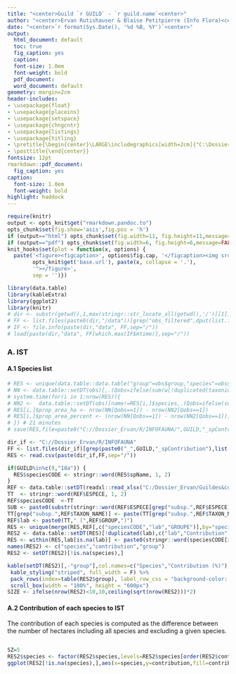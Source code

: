 ```yaml
---
title: "<center>Guild `r GUILD` - `r guild.name`<center>"
author: "<center>Ervan Rutishauser & Blaise Petitpierre (Info Flora)<center>"
date: "<center>`r format(Sys.Date(), '%d %B, %Y')`<center>"
output:
  html_document: default
  toc: true
  fig_caption: yes
  caption:
  font-size: 1.0em
  font-weight: bold
  pdf_document:
  word_document: default
geometry: margin=2cm
header-includes:
- \usepackage{float}
- \usepackage{placeins}
- \usepackage{setspace}
- \usepackage{chngcntr}
- \usepackage{listings}
- \usepackage{titling}
- \pretitle{\begin{center}\LARGE\includegraphics[width=2cm]{"C:\Dossier_Ervan\Admin\Logo info flora-rgb.jpg"}}
- \posttitle{\end{center}}
fontsize: 12pt
rmarkdown::pdf_document:
  fig_caption: yes
caption:
  font-size: 1.0em
  font-weight: bold
highlight: haddock
---
```


```r
require(knitr)
output <- opts_knit$get("rmarkdown.pandoc.to")
opts_chunk$set(fig.show='asis',fig.pos = 'h')
if (output=="html") opts_chunk$set(fig.width=11, fig.height=11,message=FALSE,warning=F, fig_caption=T,tidy.opts=list(width.cutoff=30),tidy=TRUE)
if (output=="pdf") opts_chunk$set(fig.width=6, fig.height=6,message=FALSE,warning=F, fig_caption=T,tidy.opts=list(width.cutoff=30),tidy=TRUE)
knit_hooks$set(plot = function(x, options) {
  paste('<figure><figcaption>', options$fig.cap, '</figcaption><img src="',
        opts_knit$get('base.url'), paste(x, collapse = '.'),
        '"></figure>',
        sep = '')})
```
```r
library(data.table)
library(kableExtra)
library(ggplot2)
library(knitr)
# dir <- substr(getwd(),1,max(stringr::str_locate_all(getwd(),'/')[[1]]))
# FF <- list.files(paste0(dir,"/data"))[grep("obs_filtered",dput(list.files(paste0(dir,"/data"))))]
# IF <- file.info(paste(dir,"data", FF,sep="/"))
# load(paste(dir,"data", FF[which.max(IF$mtime)],sep="/"))
```

### A. IST

#### A.1 Species list

```r
# RES <- unique(data.table::data.table("group"=obs$group,"species"=obs$name,"bioregion"=obs$bioregrion,"weight"=obs$w,prop_area_ha=as.numeric(NA),prop_area_percent=as.numeric(NA)))
# NN <- data.table::setDT(obs)[,.(Qobs=ifelse(sum(w[!duplicated(taxonid)])>=1,1,0)),by=.(grid.id)]
# system.time(for(i in 1:nrow(RES)){
# NN2 <-  data.table::setDT(obs)[name!=RES[i,]$species,.(Qobs=ifelse(sum(w[!duplicated(taxonid)])>=1,1,0)),by=.(grid.id)]
# RES[i,]$prop_area_ha <- nrow(NN[Qobs==1]) - nrow(NN2[Qobs==1])
# RES[i,]$prop_area_percent <- (nrow(NN[Qobs==1]) - nrow(NN2[Qobs==1]))*100/nrow(NN[Qobs==1])
# }) # 21 minutes
# save(RES,file=paste0("C://Dossier_Ervan/R/INFOFAUNA/",GUILD,"_spContribution.Rdata"))
```


```r

dir_if <- "C://Dossier_Ervan/R/INFOFAUNA"
FF <- list.files(dir_if)[grep(paste0("_",GUILD,"_spContribution"),list.files(dir_if))]
RES <- read.csv(paste(dir_if,FF,sep="/"))

if(GUILD%in%c(9,"18a")) {
  RES$speciesCODE <- stringr::word(RES$spName, 1, 2)
}
REF <- data.table::setDT(readxl::read_xlsx("C:/Dossier_Ervan/Guildes&co/Notes/tab_recap_20201209.xlsx",sheet=1))
TT  <- stringr::word(REF$ESPECE, 1, 2)
REF$speciesCODE  <-TT
SUB <- paste0(substr(stringr::word(REF$ESPECE[grep("subsp.",REF$ESPECE)], 2, 2),1,3),".")
TT[grep("subsp.",REF$TAXON_NAME)] <- paste(TT[grep("subsp.",REF$TAXON_NAME)],SUB,sep=" ")
REF$lab <- paste0(TT," (",REF$GROUP,")")
RES <- unique(merge(RES,REF[,c("speciesCODE","lab","GROUPE")],by="speciesCODE",all.x=TRUE))
RES2 <- data.table::setDT(RES)[!duplicated(lab),c("lab","Contribution","GROUPE")][order(GROUPE,-rank(Contribution),decreasing=F),]
RES <- within(RES,lab[is.na(lab)] <- paste0(stringr::word(speciesCODE[is.na(lab)],1,2)," (",GROUPE[is.na(lab)],")"))
names(RES2) <- c("species","contribution","group")
RES2 <- setDT(RES2)[!is.na(species),]

kable(setDT(RES2)[,-"group"],col.names=c("Species","Contribution (%)"),caption = "<b>Table 1: Species list, sorted by group. Contributions (%) to IST are given.<b>") %>%
 kable_styling("striped", full_width = F) %>%
 pack_rows(index=table(RES2$group), label_row_css = "background-color: #666; color: #fff;") %>% 
 scroll_box(width = "100%", height = "600px")
SIZE <- ifelse(nrow(RES2)<10,10,ceiling(sqrt(nrow(RES2)))*2)
```

#### A.2 Contribution of each species to IST
The contribution of each species is computed as the difference between the number of hectares including all species and excluding a given species.


<style>
  .superbigimage{
      overflow-x:scroll;
      white-space: nowrap;
  }

  .superbigimage img{
     max-width: none;
  }


</style>


<div class="superbigimage">
```r
SZ=5
RES2$species <- factor(RES2$species,levels=RES2$species[order(RES2$contribution,decreasing=T)])
ggplot(RES2[!is.na(species),],aes(x=species,y=contribution,fill=contribution)) + geom_bar(stat="identity") + theme(axis.text.x = element_text(angle = 65, hjust = 1,size=SZ,face="bold"),axis.text.y = element_text(size=SZ,face="bold"),axis.title.y=element_text(size=SZ,face="bold")) + labs(legend.position="none",x="",y="Contribution to guild space (%)") + scale_fill_continuous(type="viridis",guide=FALSE)
```

</div>



